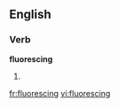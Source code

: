 ==English==

===Verb===
'''fluorescing'''

# {{present participle of|[[fluoresce]]}}

[[fr:fluorescing]]
[[vi:fluorescing]]